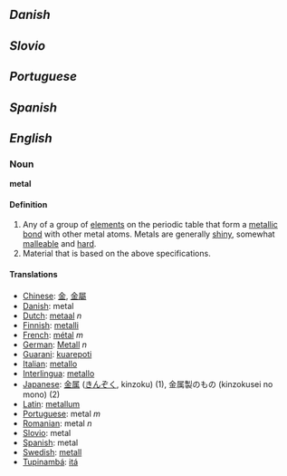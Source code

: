 == ''Danish'' ==
== ''Slovio'' ==
== ''Portuguese'' ==
== ''Spanish'' ==
== ''English'' ==


=== Noun ===

'''metal'''

==== Definition ====

# Any of a group of [[element]]s on the periodic table that form a [[metallic bond]] with other metal atoms.  Metals are generally [[shiny]], somewhat [[malleable]] and [[hard]].
# Material that is based on the above specifications.


==== Translations ====

*[[Chinese]]: [[金]], [[金屬]]
*[[Danish]]: metal
*[[Dutch]]: [[metaal]] ''n''
*[[Finnish]]: [[metalli]]
*[[French]]: [[métal]] ''m''
*[[German]]: [[Metall]] ''n''
*[[Guarani]]: [[kuarepoti]]
*[[Italian]]: [[metallo]]
*[[Interlingua]]: [[metallo]]
*[[Japanese]]: [[金属]] ([[きんぞく]], kinzoku) (1), 金属製のもの (kinzokusei no mono) (2)
*[[Latin]]: [[metallum]]
*[[Portuguese]]: metal ''m''
*[[Romanian]]: metal ''n''
*[[Slovio]]: metal
*[[Spanish]]: metal
*[[Swedish]]: [[metall]]
*[[Tupinambá]]: [[itá]]